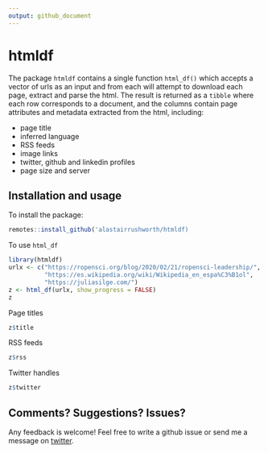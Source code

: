 ```yaml
---
output: github_document
---
```



# htmldf

The package `htmldf` contains a single function `html_df()` which accepts a vector of urls as an input and from each will attempt to download each page, extract and parse the html.  The result is returned as a `tibble` where each row corresponds to a document, and the columns contain page attributes and metadata extracted from the html, including:

+ page title
+ inferred language
+ RSS feeds
+ image links
+ twitter, github and linkedin profiles
+ page size and server


Installation and usage
---  

To install the package:

```r
remotes::install_github('alastairrushworth/htmldf)
```

To use `html_df`
```r
library(htmldf)
urlx <- c("https://ropensci.org/blog/2020/02/21/ropensci-leadership/",
          "https://es.wikipedia.org/wiki/Wikipedia_en_espa%C3%B1ol", 
          "https://juliasilge.com/")
z <- html_df(urlx, show_progress = FALSE)
z
```

Page titles
```r
z$title
```

RSS feeds
```r
z$rss
```

Twitter handles
```r
z$twitter
```




Comments? Suggestions? Issues?
---  

Any feedback is welcome! Feel free to write a github issue or send me a message on [twitter](https://twitter.com/rushworth_a).




